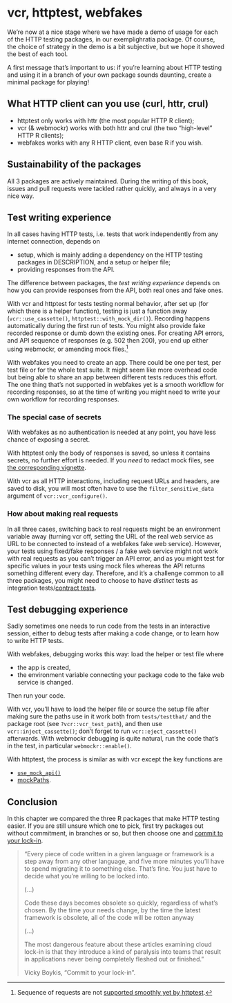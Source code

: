 # vcr, httptest, webfakes {#pkgs-comparison}

We're now at a nice stage where we have made a demo of usage for each of the HTTP testing packages, in our exemplighratia package.
Of course, the choice of strategy in the demo is a bit subjective, but we hope it showed the best of each tool.

::: {.alert .alert-dismissible .alert-primary} 
A first message that's important to us: if you're learning about HTTP testing and using it in a branch of your own package sounds daunting, create a minimal package for playing!
:::

## What HTTP client can you use (curl, httr, crul)

* httptest only works with httr (the most popular HTTP R client);
* vcr (& webmockr) works with both httr and crul (the two "high-level" HTTP R clients);
* webfakes works with any R HTTP client, even base R if you wish.

## Sustainability of the packages

All 3 packages are actively maintained.
During the writing of this book, issues and pull requests were tackled rather quickly, and always in a very nice way.

## Test writing experience

In all cases having HTTP tests, i.e. tests that work independently from any internet connection, depends on

* setup, which is mainly adding a dependency on the HTTP testing packages in DESCRIPTION, and a setup or helper file;
* providing responses from the API.

The difference between packages, the _test writing experience_ depends on how you can provide responses from the API, both real ones and fake ones.

With vcr and httptest for tests testing normal behavior, after set up (for which there is a helper function), testing is just a function away (`vcr::use_cassette()`, `httptest::with_mock_dir()`).
Recording happens automatically during the first run of tests.
You might also provide fake recorded response or dumb down the existing ones.
For creating API errors, and API sequence of responses (e.g. 502 then 200), you end up either using webmockr, or amending mock files.[^seq-httptest]

[^seq-httptest]: Sequence of requests are not [supported smoothly yet by httptest](https://github.com/nealrichardson/httptest/issues/49).

With webfakes you need to create an app. 
There could be one per test, per test file or for the whole test suite.
It might seem like more overhead code but being able to share an app between different tests reduces this effort.
The one thing that's not supported in webfakes yet is a smooth workflow for recording responses, so at the time of writing you might need to write your own workflow for recording responses.

### The special case of secrets

With webfakes as no authentication is needed at any point, you have less chance of exposing a secret.

With httptest only the body of responses is saved, so unless it contains secrets, no further effort is needed. If you _need_ to redact mock files, see [the corresponding vignette](https://enpiar.com/r/httptest/articles/redacting.html).

With vcr as all HTTP interactions, including request URLs and headers, are saved to disk, you will most often have to use the `filter_sensitive_data` argument of `vcr::vcr_configure()`.

### How about making real requests

In all three cases, switching back to real requests might be an environment variable away (turning vcr off, setting the URL of the real web service as URL to be connected to instead of a webfakes fake web service).
However, your tests using fixed/fake responses / a fake web service might not work with real requests as you can't trigger an API error, and as you might test for specific values in your tests using mock files whereas the API returns something different every day.
Therefore, and it's a challenge common to all three packages, you might need to choose to have _distinct_ tests as integration tests/[contract tests](https://www.martinfowler.com/bliki/ContractTest.html).

## Test debugging experience

Sadly sometimes one needs to run code from the tests in an interactive session, either to debug tests after making a code change, or to learn how to write HTTP tests.

With webfakes, debugging works this way: load the helper or test file where 

* the app is created,
* the environment variable connecting your package code to the fake web service is changed.

Then run your code.

With vcr, you'll have to load the helper file or source the setup file after making sure the paths use in it work both from `tests/testthat/` and the package root (see `?vcr::vcr_test_path`), and then use `vcr::inject_cassette()`; don't forget to run `vcr::eject_cassette()` afterwards.
With webmockr debugging is quite natural, run the code that's in the test, in particular `webmockr::enable()`. 

With httptest, the process is similar as with vcr except the key functions are

* [`use_mock_api()`](https://enpiar.com/r/httptest/reference/use_mock_api.html)
* [mockPaths](https://enpiar.com/r/httptest/reference/mockPaths.html).


## Conclusion

In this chapter we compared the three R packages that make HTTP testing easier.
If you are still unsure which one to pick, first try packages out without commitment, in branches or so, but then choose one and [commit to your lock-in](http://veekaybee.github.io/2019/02/10/lockin/).

> "Every piece of code written in a given language or framework is a step away from any other language, and five more minutes you’ll have to spend migrating it to something else. That’s fine. You just have to decide what you’re willing to be locked into.
>
> (...)
>
> Code these days becomes obsolete so quickly, regardless of what’s chosen. By the time your needs change, by the time the latest framework is obsolete, all of the code will be rotten anyway
>
> (...)
>
> The most dangerous feature about these articles examining cloud lock-in is that they introduce a kind of paralysis into teams that result in applications never being completely fleshed out or finished."
>
> Vicky Boykis, "Commit to your lock-in".